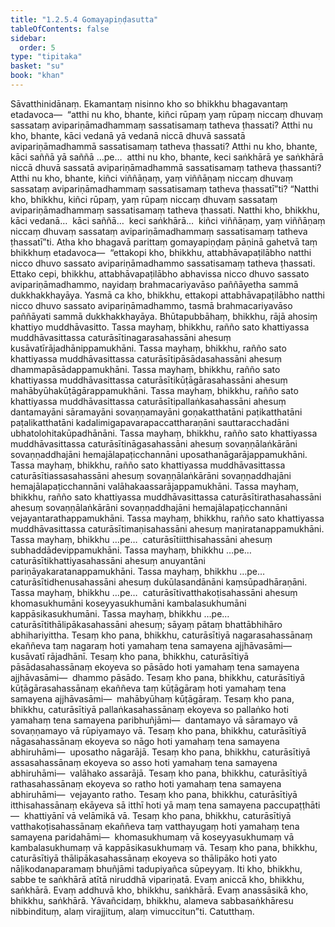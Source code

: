 ```yaml
---
title: "1.2.5.4 Gomayapiṇḍasutta"
tableOfContents: false
sidebar:
  order: 5
type: "tipitaka"
basket: "su"
book: "khan"
---
```



<DynamicBreadcrumb />

<Division number="96" book="khan" bookNo="13" page="117">

<Paragraph number="606" book="khan">
Sāvatthinidānaṃ. Ekamantaṃ nisinno kho so bhikkhu bhagavantaṃ etadavoca—  “atthi nu kho, bhante, kiñci rūpaṃ yaṃ rūpaṃ niccaṃ dhuvaṃ sassataṃ avipariṇāmadhammaṃ sassatisamaṃ tatheva ṭhassati? Atthi nu kho, bhante, kāci vedanā yā vedanā niccā dhuvā sassatā avipariṇāmadhammā sassatisamaṃ tatheva ṭhassati? Atthi nu kho, bhante, kāci saññā yā saññā …pe…  atthi nu kho, bhante, keci saṅkhārā ye saṅkhārā niccā dhuvā sassatā avipariṇāmadhammā sassatisamaṃ tatheva ṭhassanti? Atthi nu kho, bhante, kiñci viññāṇaṃ, yaṃ viññāṇaṃ niccaṃ dhuvaṃ sassataṃ avipariṇāmadhammaṃ sassatisamaṃ tatheva ṭhassatī”ti? “Natthi kho, bhikkhu, kiñci rūpaṃ, yaṃ rūpaṃ niccaṃ dhuvaṃ sassataṃ avipariṇāmadhammaṃ sassatisamaṃ tatheva ṭhassati. Natthi kho, bhikkhu, kāci vedanā…  kāci saññā…  keci saṅkhārā…  kiñci viññāṇaṃ, yaṃ viññāṇaṃ niccaṃ dhuvaṃ sassataṃ avipariṇāmadhammaṃ sassatisamaṃ tatheva ṭhassatī”ti.
</Paragraph>

<Paragraph number="607" book="khan">
Atha kho bhagavā parittaṃ gomayapiṇḍaṃ pāṇinā gahetvā taṃ bhikkhuṃ etadavoca—  “ettakopi kho, bhikkhu, attabhāvapaṭilābho natthi nicco dhuvo sassato avipariṇāmadhammo sassatisamaṃ tatheva ṭhassati. Ettako cepi, bhikkhu, attabhāvapaṭilābho abhavissa nicco dhuvo sassato avipariṇāmadhammo, nayidaṃ brahmacariyavāso paññāyetha sammā dukkhakkhayāya. Yasmā ca kho, bhikkhu, ettakopi attabhāvapaṭilābho natthi nicco dhuvo sassato avipariṇāmadhammo, tasmā brahmacariyavāso paññāyati sammā dukkhakkhayāya.
</Paragraph>

<Paragraph number="608" book="khan">
Bhūtapubbāhaṃ, bhikkhu, rājā ahosiṃ khattiyo muddhāvasitto. Tassa mayhaṃ, bhikkhu, rañño sato khattiyassa muddhāvasittassa caturāsītinagarasahassāni ahesuṃ kusāvatīrājadhānippamukhāni. Tassa mayhaṃ, bhikkhu, rañño sato khattiyassa muddhāvasittassa caturāsītipāsādasahassāni ahesuṃ dhammapāsādappamukhāni. Tassa mayhaṃ, bhikkhu, rañño sato khattiyassa muddhāvasittassa caturāsītikūṭāgārasahassāni ahesuṃ mahābyūhakūṭāgārappamukhāni. Tassa mayhaṃ, bhikkhu, rañño sato khattiyassa muddhāvasittassa caturāsītipallaṅkasahassāni ahesuṃ dantamayāni sāramayāni sovaṇṇamayāni goṇakatthatāni paṭikatthatāni paṭalikatthatāni kadalimigapavarapaccattharaṇāni sauttaracchadāni ubhatolohitakūpadhānāni. Tassa mayhaṃ, bhikkhu, rañño sato khattiyassa muddhāvasittassa caturāsītināgasahassāni ahesuṃ sovaṇṇālaṅkārāni sovaṇṇaddhajāni hemajālapaṭicchannāni uposathanāgarājappamukhāni. Tassa mayhaṃ, bhikkhu, rañño sato khattiyassa muddhāvasittassa caturāsītiassasahassāni ahesuṃ sovaṇṇālaṅkārāni sovaṇṇaddhajāni hemajālapaṭicchannāni valāhakaassarājappamukhāni. Tassa mayhaṃ, bhikkhu, rañño sato khattiyassa muddhāvasittassa caturāsītirathasahassāni ahesuṃ sovaṇṇālaṅkārāni sovaṇṇaddhajāni hemajālapaṭicchannāni vejayantarathappamukhāni. Tassa mayhaṃ, bhikkhu, rañño sato khattiyassa muddhāvasittassa caturāsītimaṇisahassāni ahesuṃ maṇiratanappamukhāni. Tassa mayhaṃ, bhikkhu …pe…  caturāsītiitthisahassāni ahesuṃ subhaddādevippamukhāni. Tassa mayhaṃ, bhikkhu …pe…  caturāsītikhattiyasahassāni ahesuṃ anuyantāni pariṇāyakaratanappamukhāni. Tassa mayhaṃ, bhikkhu …pe…  caturāsītidhenusahassāni ahesuṃ dukūlasandānāni kaṃsūpadhāraṇāni. Tassa mayhaṃ, bhikkhu …pe…  caturāsītivatthakoṭisahassāni ahesuṃ khomasukhumāni koseyyasukhumāni kambalasukhumāni kappāsikasukhumāni. Tassa mayhaṃ, bhikkhu …pe…  caturāsītithālipākasahassāni ahesuṃ; sāyaṃ pātaṃ bhattābhihāro abhihariyittha.
</Paragraph>

<Paragraph number="609" book="khan">
Tesaṃ kho pana, bhikkhu, caturāsītiyā nagarasahassānaṃ ekaññeva taṃ nagaraṃ hoti yamahaṃ tena samayena ajjhāvasāmi—  kusāvatī rājadhānī. Tesaṃ kho pana, bhikkhu, caturāsītiyā pāsādasahassānaṃ ekoyeva so pāsādo hoti yamahaṃ tena samayena ajjhāvasāmi—  dhammo pāsādo. Tesaṃ kho pana, bhikkhu, caturāsītiyā kūṭāgārasahassānaṃ ekaññeva taṃ kūṭāgāraṃ hoti yamahaṃ tena samayena ajjhāvasāmi—  mahābyūhaṃ kūṭāgāraṃ. Tesaṃ kho pana, bhikkhu, caturāsītiyā pallaṅkasahassānaṃ ekoyeva so pallaṅko hoti yamahaṃ tena samayena paribhuñjāmi—  dantamayo vā sāramayo vā sovaṇṇamayo vā rūpiyamayo vā. Tesaṃ kho pana, bhikkhu, caturāsītiyā nāgasahassānaṃ ekoyeva so nāgo hoti yamahaṃ tena samayena abhiruhāmi—  uposatho nāgarājā. Tesaṃ kho pana, bhikkhu, caturāsītiyā assasahassānaṃ ekoyeva so asso hoti yamahaṃ tena samayena abhiruhāmi—  valāhako assarājā. Tesaṃ kho pana, bhikkhu, caturāsītiyā rathasahassānaṃ ekoyeva so ratho hoti yamahaṃ tena samayena abhiruhāmi—  vejayanto ratho. Tesaṃ kho pana, bhikkhu, caturāsītiyā itthisahassānaṃ ekāyeva sā itthī hoti yā maṃ tena samayena paccupaṭṭhāti—  khattiyānī vā velāmikā vā. Tesaṃ kho pana, bhikkhu, caturāsītiyā vatthakoṭisahassānaṃ ekaññeva taṃ vatthayugaṃ hoti yamahaṃ tena samayena paridahāmi—  khomasukhumaṃ vā koseyyasukhumaṃ vā kambalasukhumaṃ vā kappāsikasukhumaṃ vā. Tesaṃ kho pana, bhikkhu, caturāsītiyā thālipākasahassānaṃ ekoyeva so thālipāko hoti yato nāḷikodanaparamaṃ bhuñjāmi tadupiyañca sūpeyyaṃ. Iti kho, bhikkhu, sabbe te saṅkhārā atītā niruddhā vipariṇatā. Evaṃ aniccā kho, bhikkhu, saṅkhārā. Evaṃ addhuvā kho, bhikkhu, saṅkhārā. Evaṃ anassāsikā kho, bhikkhu, saṅkhārā. Yāvañcidaṃ, bhikkhu, alameva sabbasaṅkhāresu nibbindituṃ, alaṃ virajjituṃ, alaṃ vimuccitun”ti.

</Paragraph>
</Division>

<Paragraph number="610" type="center" book="khan">
Catutthaṃ.
</Paragraph>